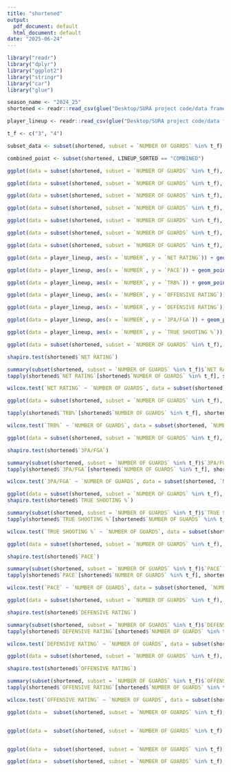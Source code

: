 ```yaml
---
title: "shortened"
output:
  pdf_document: default
  html_document: default
date: "2025-06-24"
---
```


```r
library("readr")
library("dplyr")
library("ggplot2")
library("stringr")
library("car")
library("glue")
```

```r
season_name <- "2024_25"
shortened <- readr::read_csv(glue("Desktop/SURA project code/data frames/", season_name,"_shortened.csv"))

player_lineup <- readr::read_csv(glue("Desktop/SURA project code/data frames/", season_name,"_player_lineup.csv"))
```


```r
t_f <- c("3", "4")

subset_data <- subset(shortened, subset = `NUMBER OF GUARDS` %in% t_f)
```


```r

combined_point <- subset(shortened, LINEUP_SORTED == "COMBINED")

ggplot(data = subset(shortened, subset = `NUMBER OF GUARDS` %in% t_f), aes(x = `LINEUP SECONDS`, y = `NET RATING`, color = factor(`NUMBER OF GUARDS`))) + geom_point() + geom_point(data = combined_point, aes(x = `LINEUP SECONDS`, y = `NET RATING`), color = "red", size = 3, shape = 17, inherit.aes = FALSE) +   geom_text(aes(label = NUMBERS), hjust = -0.12, size = 3) + labs(title = "NET RATING vs LINEUP SECONDS", color = "NUMBER OF GUARDS") + scale_color_manual(values = c("3" = "purple", "4" = "sky blue")) + theme(plot.title = element_text(hjust = 0.5)) + coord_cartesian(xlim = c(0, 13000))

ggplot(data = subset(shortened, subset = `NUMBER OF GUARDS` %in% t_f), aes(x = `LINEUP SECONDS`, y = `PACE`, color = factor(`NUMBER OF GUARDS`))) + geom_point()+ geom_point(data = combined_point, aes(x = `LINEUP SECONDS`, y = `PACE`), color = "red", size = 3, shape = 17, inherit.aes = FALSE) +   geom_text(aes(label = NUMBERS), hjust = -0.12, size = 3) + labs(title = "PACE vs LINEUP SECONDS", color = "NUMBER OF GUARDS") + scale_color_manual(values = c("3" = "purple", "4" = "sky blue")) + theme(plot.title = element_text(hjust = 0.5)) + coord_cartesian(xlim = c(0, 13000))

ggplot(data = subset(shortened, subset = `NUMBER OF GUARDS` %in% t_f), aes(x = `LINEUP SECONDS`, y = `TRB%`, color = factor(`NUMBER OF GUARDS`))) + geom_point()+ geom_point(data = combined_point, aes(x = `LINEUP SECONDS`, y = `TRB%`), color = "red", size = 3, shape = 17, inherit.aes = FALSE) +   geom_text(aes(label = NUMBERS), hjust = -0.12, size = 3) + labs(title = "TRB% vs LINEUP SECONDS", color = "NUMBER OF GUARDS") + scale_color_manual(values = c("3" = "purple", "4" = "sky blue")) + theme(plot.title = element_text(hjust = 0.5)) + coord_cartesian(xlim = c(0, 13000))

ggplot(data = subset(shortened, subset = `NUMBER OF GUARDS` %in% t_f), aes(x = `LINEUP SECONDS`, y = `TRUE SHOOTING %`, color = factor(`NUMBER OF GUARDS`))) + geom_point()+ geom_point(data = combined_point, aes(x = `LINEUP SECONDS`, y = `TRUE SHOOTING %`), color = "red", size = 3, shape = 17, inherit.aes = FALSE) +   geom_text(aes(label = NUMBERS), hjust = -0.12, size = 3) + labs(title = "TRUE SHOOTING % vs LINEUP SECONDS", color = "NUMBER OF GUARDS") + scale_color_manual(values = c("3" = "purple", "4" = "sky blue")) + theme(plot.title = element_text(hjust = 0.5)) + coord_cartesian(xlim = c(0, 13000))

ggplot(data = subset(shortened, subset = `NUMBER OF GUARDS` %in% t_f), aes(x = `LINEUP SECONDS`, y = `3PA/FGA`, color = factor(`NUMBER OF GUARDS`))) + geom_point()+ geom_point(data = combined_point, aes(x = `LINEUP SECONDS`, y = `3PA/FGA`), color = "red", size = 3, shape = 17, inherit.aes = FALSE) +   geom_text(aes(label = NUMBERS), hjust = -0.12, size = 3) + labs(title = "3PA/FGA vs LINEUP SECONDS", color = "NUMBER OF GUARDS") + scale_color_manual(values = c("3" = "purple", "4" = "sky blue")) + theme(plot.title = element_text(hjust = 0.5)) + coord_cartesian(xlim = c(0, 13000))

ggplot(data = subset(shortened, subset = `NUMBER OF GUARDS` %in% t_f), aes(x = `LINEUP SECONDS`, y = `OFFENSIVE RATING`, color = factor(`NUMBER OF GUARDS`))) + geom_point()+ geom_point(data = combined_point, aes(x = `LINEUP SECONDS`, y = `OFFENSIVE RATING`), color = "red", size = 3, shape = 17, inherit.aes = FALSE) +   geom_text(aes(label = NUMBERS), hjust = -0.12, size = 3) + labs(title = "OFFENSIVE RATING vs LINEUP SECONDS", color = "NUMBER OF GUARDS") + scale_color_manual(values = c("3" = "purple", "4" = "sky blue")) + theme(plot.title = element_text(hjust = 0.5)) + coord_cartesian(xlim = c(0, 13000))

ggplot(data = subset(shortened, subset = `NUMBER OF GUARDS` %in% t_f), aes(x = `LINEUP SECONDS`, y = `DEFENSIVE RATING`, color = factor(`NUMBER OF GUARDS`))) + geom_point()+ geom_point(data = combined_point, aes(x = `LINEUP SECONDS`, y = `DEFENSIVE RATING`), color = "red", size = 3, shape = 17, inherit.aes = FALSE) +  geom_text(aes(label = NUMBERS), hjust = -0.12, size = 3) + labs(title = "DEFENSIVE RATING vs LINEUP SECONDS", color = "NUMBER OF GUARDS") + scale_color_manual(values = c("3" = "purple", "4" = "sky blue")) + theme(plot.title = element_text(hjust = 0.5)) + coord_cartesian(xlim = c(0, 13000))


```
```r
ggplot(data = player_lineup, aes(x = `NUMBER`, y = `NET RATING`)) + geom_point() + labs(title = "NET RATING vs PLAYER") + geom_text(aes(label = LABEL), hjust = -0.2, size = 3) + theme(plot.title = element_text(hjust = 0.5)) + coord_cartesian(xlim = c(0, 50))

ggplot(data = player_lineup, aes(x = `NUMBER`, y = `PACE`)) + geom_point() + labs(title = "PACE vs PLAYER") + geom_text(aes(label = LABEL), hjust = -0.2, size = 3) + theme(plot.title = element_text(hjust = 0.5)) + coord_cartesian(xlim = c(0, 50))

ggplot(data = player_lineup, aes(x = `NUMBER`, y = `TRB%`)) + geom_point() + labs(title = "TRB% vs PLAYER") + geom_text(aes(label = LABEL), hjust = -0.2, size = 3) + theme(plot.title = element_text(hjust = 0.5)) + coord_cartesian(xlim = c(0, 50))

ggplot(data = player_lineup, aes(x = `NUMBER`, y = `OFFENSIVE RATING`)) + geom_point() + labs(title = "OFFENSIVE RATING vs PLAYER") + geom_text(aes(label = LABEL), hjust = -0.2, size = 3) + theme(plot.title = element_text(hjust = 0.5)) + coord_cartesian(xlim = c(0, 50))

ggplot(data = player_lineup, aes(x = `NUMBER`, y = `DEFENSIVE RATING`)) + geom_point() + labs(title = "DEFFENSIVE RATING vs PLAYER") + geom_text(aes(label = LABEL), hjust = -0.2, size = 3) + theme(plot.title = element_text(hjust = 0.5)) + coord_cartesian(xlim = c(0, 50))

ggplot(data = player_lineup, aes(x = `NUMBER`, y = `3PA/FGA`)) + geom_point() + labs(title = "3PA/FGA vs PLAYER") + geom_text(aes(label = LABEL), hjust = -0.2, size = 3) + theme(plot.title = element_text(hjust = 0.5)) + coord_cartesian(xlim = c(0, 50))

ggplot(data = player_lineup, aes(x = `NUMBER`, y = `TRUE SHOOTING %`)) + geom_point() + labs(title = "TRUE SHOOTING % vs PLAYER") + geom_text(aes(label = LABEL), hjust = -0.2, size = 3) + theme(plot.title = element_text(hjust = 0.5)) + coord_cartesian(xlim = c(0, 50))
```

```r
ggplot(data = subset(shortened, subset = `NUMBER OF GUARDS` %in% t_f), aes(x = `NET RATING`, fill = factor(`NUMBER OF GUARDS`))) + geom_histogram(position = "identity", alpha = 0.5, bins = 30) + labs(title = "Net Rating by Lineup Type", x = "Net Rating", fill = "Number of Guards") + scale_fill_manual(values = c("3" = "purple", "4" = "sky blue")) + theme(plot.title = element_text(hjust = 0.5)) + geom_text(x = -10, y =1.8, label = "Mann-Whitney U Test p-value: 0.49")

shapiro.test(shortened$`NET RATING`)

summary(subset(shortened, subset = `NUMBER OF GUARDS` %in% t_f)$`NET RATING`)
tapply(shortened$`NET RATING`[shortened$`NUMBER OF GUARDS` %in% t_f], shortened$`NUMBER OF GUARDS`[shortened$`NUMBER OF GUARDS` %in% t_f], summary)

wilcox.test(`NET RATING` ~ `NUMBER OF GUARDS`, data = subset(shortened, `NUMBER OF GUARDS` %in% t_f), exact = FALSE)

```

```r
ggplot(data = subset(shortened, subset = `NUMBER OF GUARDS` %in% t_f), aes(x = `TRB%`, fill = factor(`NUMBER OF GUARDS`))) + geom_histogram(position = "identity", alpha = 0.5, bins = 30) + labs(title = "TRB% by Lineup Type", x = "TRB%", fill = "Number of Guards") + scale_fill_manual(values = c("3" = "purple", "4" = "sky blue")) + theme(plot.title = element_text(hjust = 0.5)) + geom_text(x = 40, y =2.7, label = "Mann-Whitney U Test p-value: 0.02")

tapply(shortened$`TRB%`[shortened$`NUMBER OF GUARDS` %in% t_f], shortened$`NUMBER OF GUARDS`[shortened$`NUMBER OF GUARDS` %in% t_f], summary)

wilcox.test(`TRB%` ~ `NUMBER OF GUARDS`, data = subset(shortened, `NUMBER OF GUARDS` %in% t_f), exact = FALSE)

```

```r
ggplot(data = subset(shortened, subset = `NUMBER OF GUARDS` %in% t_f), aes(x = `3PA/FGA`, fill = factor(`NUMBER OF GUARDS`))) + geom_histogram(position = "identity", alpha = 0.5, bins = 30) + labs(title = "3PA/FGA by Lineup Type", x = "3PA/FGA", fill = "Number of Guards") + scale_fill_manual(values = c("3" = "purple", "4" = "sky blue")) + theme(plot.title = element_text(hjust = 0.5))

shapiro.test(shortened$`3PA/FGA`)

summary(subset(shortened, subset = `NUMBER OF GUARDS` %in% t_f)$`3PA/FGA`)
tapply(shortened$`3PA/FGA`[shortened$`NUMBER OF GUARDS` %in% t_f], shortened$`NUMBER OF GUARDS`[shortened$`NUMBER OF GUARDS` %in% t_f], summary)

wilcox.test(`3PA/FGA` ~ `NUMBER OF GUARDS`, data = subset(shortened, `NUMBER OF GUARDS` %in% t_f), exact = FALSE)

```

```r
ggplot(data = subset(shortened, subset = `NUMBER OF GUARDS` %in% t_f), aes(x = `TRUE SHOOTING %`, fill = factor(`NUMBER OF GUARDS`))) + geom_histogram(position = "identity", alpha = 0.5, bins = 30) + labs(title = "TRUE SHOOTING % by Lineup Type", x = "TRUE SHOOTING %", fill = "Number of Guards") + scale_fill_manual(values = c("3" = "purple", "4" = "sky blue")) + theme(plot.title = element_text(hjust = 0.5)) + geom_text(x = 45, y =2.05, label = "Mann-Whitney U Test p-value: 0.24")
shapiro.test(shortened$`TRUE SHOOTING %`)

summary(subset(shortened, subset = `NUMBER OF GUARDS` %in% t_f)$`TRUE SHOOTING %`)
tapply(shortened$`TRUE SHOOTING %`[shortened$`NUMBER OF GUARDS` %in% t_f], shortened$`NUMBER OF GUARDS`[shortened$`NUMBER OF GUARDS` %in% t_f], summary)

wilcox.test(`TRUE SHOOTING %` ~ `NUMBER OF GUARDS`, data = subset(shortened, `NUMBER OF GUARDS` %in% t_f), exact = FALSE)

```

```r
ggplot(data = subset(shortened, subset = `NUMBER OF GUARDS` %in% t_f), aes(x = `PACE`, fill = factor(`NUMBER OF GUARDS`))) + geom_histogram(position = "identity", alpha = 0.5, bins = 30) + labs(title = "PACE by Lineup Type", x = "PACE", fill = "Number of Guards") + scale_fill_manual(values = c("3" = "purple", "4" = "sky blue")) + theme(plot.title = element_text(hjust = 0.5))

shapiro.test(shortened$`PACE`)

summary(subset(shortened, subset = `NUMBER OF GUARDS` %in% t_f)$`PACE`)
tapply(shortened$`PACE`[shortened$`NUMBER OF GUARDS` %in% t_f], shortened$`NUMBER OF GUARDS`[shortened$`NUMBER OF GUARDS` %in% t_f], summary)

wilcox.test(`PACE` ~ `NUMBER OF GUARDS`, data = subset(shortened, `NUMBER OF GUARDS` %in% t_f), exact = FALSE)
```

```r
ggplot(data = subset(shortened, subset = `NUMBER OF GUARDS` %in% t_f), aes(x = `DEFENSIVE RATING`, fill = factor(`NUMBER OF GUARDS`))) + geom_histogram(position = "identity", alpha = 0.5, bins = 30) + labs(title = "DEFENSIVE RATING by Lineup Type", x = "DEFENSIVE RATING", fill = "Number of Guards") + scale_fill_manual(values = c("3" = "purple", "4" = "sky blue")) + theme(plot.title = element_text(hjust = 0.5))

shapiro.test(shortened$`DEFENSIVE RATING`)

summary(subset(shortened, subset = `NUMBER OF GUARDS` %in% t_f)$`DEFENSIVE RATING`)
tapply(shortened$`DEFENSIVE RATING`[shortened$`NUMBER OF GUARDS` %in% t_f], shortened$`NUMBER OF GUARDS`[shortened$`NUMBER OF GUARDS` %in% t_f], summary)

wilcox.test(`DEFENSIVE RATING` ~ `NUMBER OF GUARDS`, data = subset(shortened, `NUMBER OF GUARDS` %in% t_f), exact = FALSE)

```

```r
ggplot(data = subset(shortened, subset = `NUMBER OF GUARDS` %in% t_f), aes(x = `OFFENSIVE RATING`, fill = factor(`NUMBER OF GUARDS`))) + geom_histogram(position = "identity", alpha = 0.5, bins = 30) + labs(title = "OFFENSIVE RATING by Lineup Type", x = "OFFENSIVE RATING", fill = "Number of Guards") + scale_fill_manual(values = c("3" = "purple", "4" = "sky blue")) + theme(plot.title = element_text(hjust = 0.5))

shapiro.test(shortened$`OFFENSIVE RATING`)

summary(subset(shortened, subset = `NUMBER OF GUARDS` %in% t_f)$`OFFENSIVE RATING`)
tapply(shortened$`OFFENSIVE RATING`[shortened$`NUMBER OF GUARDS` %in% t_f], shortened$`NUMBER OF GUARDS`[shortened$`NUMBER OF GUARDS` %in% t_f], summary)

wilcox.test(`OFFENSIVE RATING` ~ `NUMBER OF GUARDS`, data = subset(shortened, `NUMBER OF GUARDS` %in% t_f), exact = FALSE)

```

```r

ggplot(data =  subset(shortened, subset = `NUMBER OF GUARDS` %in% t_f), aes(x = `PACE`, y = `NET RATING`, color = factor(`NUMBER OF GUARDS`))) + geom_point() + geom_smooth(method = "lm", se = FALSE) + scale_color_manual(values = c("3" = "purple", "4" = "sky blue")) + labs(title = "NET RATING vs PACE", color = "NUMBER OF GUARDS")  + theme(plot.title = element_text(hjust = 0.5))


ggplot(data =  subset(shortened, subset = `NUMBER OF GUARDS` %in% t_f), aes(x = `TRB%`, y = `NET RATING`, color = factor(`NUMBER OF GUARDS`))) + geom_point() + geom_smooth(method = "lm", se = FALSE) + scale_color_manual(values = c("3" = "purple", "4" = "sky blue")) + labs(title = "NET RATING vs TRB%", color = "NUMBER OF GUARDS")  + theme(plot.title = element_text(hjust = 0.5))


ggplot(data =  subset(shortened, subset = `NUMBER OF GUARDS` %in% t_f), aes(x = `TRUE SHOOTING %`, y = `NET RATING`, color = factor(`NUMBER OF GUARDS`))) + geom_point() + geom_smooth(method = "lm", se = FALSE) + scale_color_manual(values = c("3" = "purple", "4" = "sky blue")) + labs(title = "NET RATING vs TRUE SHOOTING %", color = "NUMBER OF GUARDS")  + theme(plot.title = element_text(hjust = 0.5))

ggplot(data =  subset(shortened, subset = `NUMBER OF GUARDS` %in% t_f), aes(x = `3PA/FGA`, y = `NET RATING`, color = factor(`NUMBER OF GUARDS`))) + geom_point() + geom_smooth(method = "lm", se = FALSE) + scale_color_manual(values = c("3" = "purple", "4" = "sky blue")) + labs(title = "NET RATING vs 3PA/FGA", color = "NUMBER OF GUARDS")  + theme(plot.title = element_text(hjust = 0.5))


```
